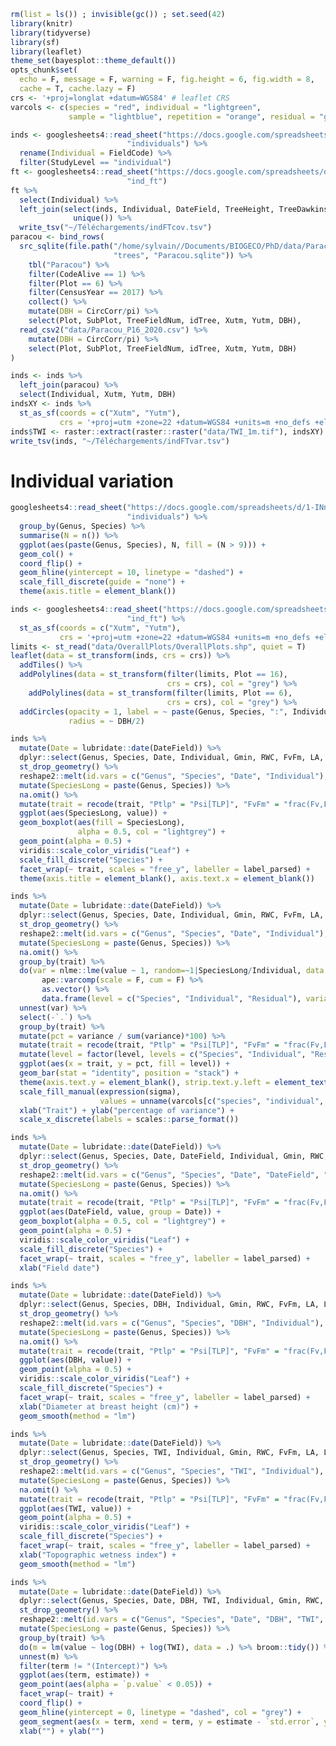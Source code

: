```r
rm(list = ls()) ; invisible(gc()) ; set.seed(42)
library(knitr)
library(tidyverse)
library(sf)
library(leaflet)
theme_set(bayesplot::theme_default())
opts_chunk$set(
  echo = F, message = F, warning = F, fig.height = 6, fig.width = 8,
  cache = T, cache.lazy = F)
crs <- '+proj=longlat +datum=WGS84' # leaflet CRS
varcols <- c(species = "red", individual = "lightgreen", 
             sample = "lightblue", repetition = "orange", residual = "grey")
```

```r
inds <- googlesheets4::read_sheet("https://docs.google.com/spreadsheets/d/1-INnZ563VkNBH8rnSwfWieuGwPo9x9GRSV6jXNzatmM/edit?usp=sharing",
                          "individuals") %>% 
  rename(Individual = FieldCode) %>% 
  filter(StudyLevel == "individual")
ft <- googlesheets4::read_sheet("https://docs.google.com/spreadsheets/d/1-INnZ563VkNBH8rnSwfWieuGwPo9x9GRSV6jXNzatmM/edit?usp=sharing",
                          "ind_ft")
ft %>% 
  select(Individual) %>% 
  left_join(select(inds, Individual, DateField, TreeHeight, TreeDawkins, BranchHeight, BranchDawkins) %>% 
              unique()) %>% 
  write_tsv("~/Téléchargements/indFTcov.tsv")
paracou <- bind_rows(
  src_sqlite(file.path("/home/sylvain//Documents/BIOGECO/PhD/data/Paracou/",
                       "trees", "Paracou.sqlite")) %>% 
    tbl("Paracou") %>% 
    filter(CodeAlive == 1) %>% 
    filter(Plot == 6) %>%
    filter(CensusYear == 2017) %>% 
    collect() %>% 
    mutate(DBH = CircCorr/pi) %>% 
    select(Plot, SubPlot, TreeFieldNum, idTree, Xutm, Yutm, DBH),
  read_csv2("data/Paracou_P16_2020.csv") %>% 
    mutate(DBH = CircCorr/pi) %>% 
    select(Plot, SubPlot, TreeFieldNum, idTree, Xutm, Yutm, DBH)
)

inds <- inds %>% 
  left_join(paracou) %>% 
  select(Individual, Xutm, Yutm, DBH)
indsXY <- inds %>% 
  st_as_sf(coords = c("Xutm", "Yutm"),
           crs = '+proj=utm +zone=22 +datum=WGS84 +units=m +no_defs +ellps=WGS84 +towgs84=0,0,0')
inds$TWI <- raster::extract(raster::raster("data/TWI_1m.tif"), indsXY)
write_tsv(inds, "~/Téléchargements/indFTvar.tsv")
```

# Individual variation


```r
googlesheets4::read_sheet("https://docs.google.com/spreadsheets/d/1-INnZ563VkNBH8rnSwfWieuGwPo9x9GRSV6jXNzatmM/edit?usp=sharing",
                          "individuals") %>% 
  group_by(Genus, Species) %>% 
  summarise(N = n()) %>% 
  ggplot(aes(paste(Genus, Species), N, fill = (N > 9))) +
  geom_col() +
  coord_flip() +
  geom_hline(yintercept = 10, linetype = "dashed") +
  scale_fill_discrete(guide = "none") +
  theme(axis.title = element_blank())
```

```r
inds <- googlesheets4::read_sheet("https://docs.google.com/spreadsheets/d/1-INnZ563VkNBH8rnSwfWieuGwPo9x9GRSV6jXNzatmM/edit?usp=sharing",
                          "ind_ft") %>% 
  st_as_sf(coords = c("Xutm", "Yutm"),
           crs = '+proj=utm +zone=22 +datum=WGS84 +units=m +no_defs +ellps=WGS84 +towgs84=0,0,0')
limits <- st_read("data/OverallPlots/OverallPlots.shp", quiet = T)
leaflet(data = st_transform(inds, crs = crs)) %>%
  addTiles() %>% 
  addPolylines(data = st_transform(filter(limits, Plot == 16),
                                   crs = crs), col = "grey") %>%
    addPolylines(data = st_transform(filter(limits, Plot == 6),
                                   crs = crs), col = "grey") %>%
  addCircles(opacity = 1, label = ~ paste(Genus, Species, ":", Individual),
             radius = ~ DBH/2) 
```

```r
inds %>% 
  mutate(Date = lubridate::date(DateField)) %>% 
  dplyr::select(Genus, Species, Date, Individual, Gmin, RWC, FvFm, LA, LT, LDMC, CC, Ptlp, SLA) %>% 
  st_drop_geometry() %>% 
  reshape2::melt(id.vars = c("Genus", "Species", "Date", "Individual"), variable.name = "trait") %>% 
  mutate(SpeciesLong = paste(Genus, Species)) %>% 
  na.omit() %>% 
  mutate(trait = recode(trait, "Ptlp" = "Psi[TLP]", "FvFm" = "frac(Fv,Fm)")) %>% 
  ggplot(aes(SpeciesLong, value)) +
  geom_boxplot(aes(fill = SpeciesLong),
               alpha = 0.5, col = "lightgrey") +
  geom_point(alpha = 0.5) +
  viridis::scale_color_viridis("Leaf") +
  scale_fill_discrete("Species") +
  facet_wrap(~ trait, scales = "free_y", labeller = label_parsed) +
  theme(axis.title = element_blank(), axis.text.x = element_blank())
```

```r
inds %>% 
  mutate(Date = lubridate::date(DateField)) %>% 
  dplyr::select(Genus, Species, Date, Individual, Gmin, RWC, FvFm, LA, LT, LDMC, CC, Ptlp, SLA) %>% 
  st_drop_geometry() %>% 
  reshape2::melt(id.vars = c("Genus", "Species", "Date", "Individual"), variable.name = "trait") %>% 
  mutate(SpeciesLong = paste(Genus, Species)) %>% 
  na.omit() %>% 
  group_by(trait) %>% 
  do(var = nlme::lme(value ~ 1, random=~1|SpeciesLong/Individual, data = .) %>% 
       ape::varcomp(scale = F, cum = F) %>% 
       as.vector() %>% 
       data.frame(level = c("Species", "Individual", "Residual"), variance = as.vector(.))) %>% 
  unnest(var) %>% 
  select(-`.`) %>% 
  group_by(trait) %>% 
  mutate(pct = variance / sum(variance)*100) %>%
  mutate(trait = recode(trait, "Ptlp" = "Psi[TLP]", "FvFm" = "frac(Fv,Fm)")) %>% 
  mutate(level = factor(level, levels = c("Species", "Individual", "Residual"))) %>% 
  ggplot(aes(x = trait, y = pct, fill = level)) +
  geom_bar(stat = "identity", position = "stack") +
  theme(axis.text.y = element_blank(), strip.text.y.left = element_text(angle = 0)) +
  scale_fill_manual(expression(sigma), 
                    values = unname(varcols[c("species", "individual", "residual")])) +
  xlab("Trait") + ylab("percentage of variance") +
  scale_x_discrete(labels = scales::parse_format())
```

```r
inds %>% 
  mutate(Date = lubridate::date(DateField)) %>% 
  dplyr::select(Genus, Species, Date, DateField, Individual, Gmin, RWC, FvFm, LA, LT, LDMC, CC, Ptlp, SLA) %>% 
  st_drop_geometry() %>% 
  reshape2::melt(id.vars = c("Genus", "Species", "Date", "DateField", "Individual"), variable.name = "trait") %>% 
  mutate(SpeciesLong = paste(Genus, Species)) %>% 
  na.omit() %>% 
  mutate(trait = recode(trait, "Ptlp" = "Psi[TLP]", "FvFm" = "frac(Fv,Fm)")) %>% 
  ggplot(aes(DateField, value, group = Date)) +
  geom_boxplot(alpha = 0.5, col = "lightgrey") +
  geom_point(alpha = 0.5) +
  viridis::scale_color_viridis("Leaf") +
  scale_fill_discrete("Species") +
  facet_wrap(~ trait, scales = "free_y", labeller = label_parsed) +
  xlab("Field date")
```

```r
inds %>% 
  mutate(Date = lubridate::date(DateField)) %>% 
  dplyr::select(Genus, Species, DBH, Individual, Gmin, RWC, FvFm, LA, LT, LDMC, CC, Ptlp, SLA) %>% 
  st_drop_geometry() %>% 
  reshape2::melt(id.vars = c("Genus", "Species", "DBH", "Individual"), variable.name = "trait") %>% 
  mutate(SpeciesLong = paste(Genus, Species)) %>% 
  na.omit() %>% 
  mutate(trait = recode(trait, "Ptlp" = "Psi[TLP]", "FvFm" = "frac(Fv,Fm)")) %>% 
  ggplot(aes(DBH, value)) +
  geom_point(alpha = 0.5) +
  viridis::scale_color_viridis("Leaf") +
  scale_fill_discrete("Species") +
  facet_wrap(~ trait, scales = "free_y", labeller = label_parsed) +
  xlab("Diameter at breast height (cm)") +
  geom_smooth(method = "lm")
```

```r
inds %>% 
  mutate(Date = lubridate::date(DateField)) %>% 
  dplyr::select(Genus, Species, TWI, Individual, Gmin, RWC, FvFm, LA, LT, LDMC, CC, Ptlp, SLA) %>% 
  st_drop_geometry() %>% 
  reshape2::melt(id.vars = c("Genus", "Species", "TWI", "Individual"), variable.name = "trait") %>% 
  mutate(SpeciesLong = paste(Genus, Species)) %>% 
  na.omit() %>% 
  mutate(trait = recode(trait, "Ptlp" = "Psi[TLP]", "FvFm" = "frac(Fv,Fm)")) %>% 
  ggplot(aes(TWI, value)) +
  geom_point(alpha = 0.5) +
  viridis::scale_color_viridis("Leaf") +
  scale_fill_discrete("Species") +
  facet_wrap(~ trait, scales = "free_y", labeller = label_parsed) +
  xlab("Topographic wetness index") +
  geom_smooth(method = "lm")
```

```r
inds %>% 
  mutate(Date = lubridate::date(DateField)) %>% 
  dplyr::select(Genus, Species, Date, DBH, TWI, Individual, Gmin, RWC, FvFm, LA, LT, LDMC, CC, Ptlp, SLA) %>% 
  st_drop_geometry() %>% 
  reshape2::melt(id.vars = c("Genus", "Species", "Date", "DBH", "TWI", "Individual"), variable.name = "trait") %>% 
  mutate(SpeciesLong = paste(Genus, Species)) %>% 
  group_by(trait) %>% 
  do(m = lm(value ~ log(DBH) + log(TWI), data = .) %>% broom::tidy()) %>% 
  unnest(m) %>% 
  filter(term != "(Intercept)") %>% 
  ggplot(aes(term, estimate)) +
  geom_point(aes(alpha = `p.value` < 0.05)) +
  facet_wrap(~ trait) +
  coord_flip() +
  geom_hline(yintercept = 0, linetype = "dashed", col = "grey") +
  geom_segment(aes(x = term, xend = term, y = estimate - `std.error`, yend = estimate + `std.error`, alpha = `p.value` < 0.05)) +
  xlab("") + ylab("")
```

